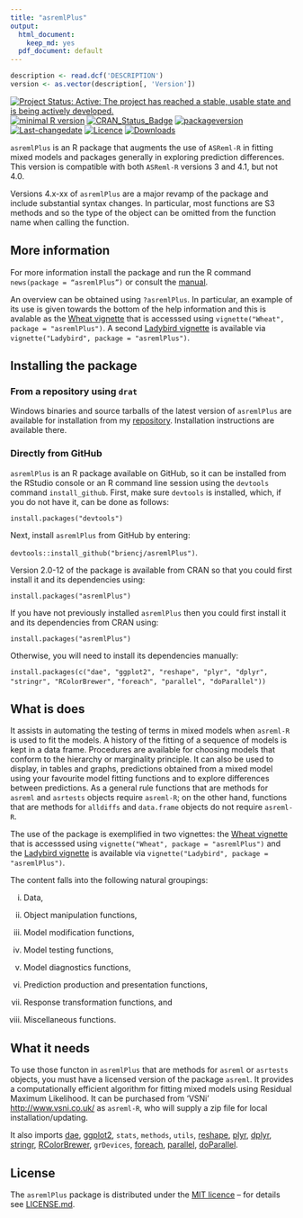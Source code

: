 ```yaml
---
title: "asremlPlus"
output:
  html_document:
    keep_md: yes
  pdf_document: default
---
```



```r
description <- read.dcf('DESCRIPTION')
version <- as.vector(description[, 'Version'])
```

[![Project Status: Active:  The project has reached a stable, usable state and is being actively developed.](http://www.repostatus.org/badges/latest/active.svg)](http://www.repostatus.org/#active)
[![minimal R version](https://img.shields.io/badge/R%3E%3D-2.10.0-6666ff.svg)](https://cran.r-project.org/)
[![CRAN_Status_Badge](http://www.r-pkg.org/badges/version/asremlPlus)](https://cran.r-project.org/package=asremlPlus)
[![packageversion](https://img.shields.io/badge/Package%20version-`r gsub('-', '--', version)`-orange.svg?style=flat-square)](/commits/master)
[![Last-changedate](https://img.shields.io/badge/last%20change-`r gsub('-', '--', Sys.Date())`-yellowgreen.svg)](/commits/master)
[![Licence](https://img.shields.io/github/license/mashape/apistatus.svg)](http://choosealicense.com/licenses/mit/)
[![Downloads](https://cranlogs.r-pkg.org/badges/last-week/asremlPlus)](commits/master)


`asremlPlus` is an R package that augments the use of `ASReml-R` in fitting mixed models and packages generally in exploring prediction differences. This version is compatible with both `ASReml-R` versions 3 and 4.1, but not 4.0.

Versions 4.x-xx of `asremlPlus` are a major revamp of the package and include substantial syntax changes. In particular, most functions are S3 methods and so the type of the object can be omitted from the function name when calling the function.  

## More information

For more information install the package and run the R command `news(package = “asremlPlus”)` or consult the [manual](./vignettes/asremlPlus-manual.pdf). 

An overview can be obtained using `?asremlPlus`. In particular, an example of its use is given towards the bottom of the help information and this is avalable as the [Wheat vignette](./vignettes/Wheat.pdf) that is accesssed using `vignette("Wheat", package = "asremlPlus")`. A second [Ladybird vignette](./vignettes/Ladybird.pdf) is available via `vignette("Ladybird", package = "asremlPlus")`.

## Installing the package

### From a repository using `drat`

Windows binaries and source tarballs of the latest version of `asremlPlus` are available for installation from my [repository](http://chris.brien.name/rpackages). Installation instructions are available there.

### Directly from  GitHub

`asremlPlus` is an R package available on GitHub, so it can be installed from the RStudio console or an R command line session using the `devtools` command `install_github`. First, make sure `devtools` is installed, which, if you do not have it, can be done as follows:

`install.packages("devtools")`

Next, install `asremlPlus` from GitHub by entering:

`devtools::install_github("briencj/asremlPlus")`.

Version 2.0-12 of the package is available from CRAN so that you could first install it and its dependencies using:

`install.packages("asremlPlus")`

If you have not previously installed `asremlPlus` then you could first install it and its dependencies from CRAN using:

`install.packages("asremlPlus")`

Otherwise, you will need to install its dependencies manually:

`install.packages(c("dae", "ggplot2", "reshape", "plyr", "dplyr", "stringr", "RColorBrewer", `
`                   "foreach", "parallel", "doParallel"))`

## What is does

It assists in automating the testing of terms in mixed models when `asreml-R` is used 
to fit the models. A history of the fitting of a sequence of models is kept in a data frame. 
Procedures are available for choosing models that conform to the hierarchy or marginality principle. It can also be used to display, in tables and graphs, predictions obtained from a mixed model using your favourite model fitting functions and to explore differences between predictions. As a general rule functions that are methods for `asreml` and `asrtests` objects require `asreml-R`; on the other hand, functions that are methods for `alldiffs` and `data.frame` objects do not require `asreml-R`.

The use of the package is exemplified in two vignettes: the [Wheat vignette](./vignettes/Wheat.pdf) that is accesssed using `vignette("Wheat", package = "asremlPlus")` and the [Ladybird vignette](./vignettes/Ladybird.pdf) is available via `vignette("Ladybird", package = "asremlPlus")`.

The content falls into the following natural groupings: 

(i) Data, 

(ii) Object manipulation functions, 

(iii) Model modification functions, 

(iv) Model testing functions, 

(v) Model diagnostics functions, 

(vi) Prediction production and presentation functions, 

(vii) Response transformation functions, and 

(viii) Miscellaneous functions. 
  
## What it needs  
  
To use those functon in `asremlPlus` that are methods for `asreml` or `asrtests` objects, you must have a licensed version of the package `asreml`. It provides a computationally efficient algorithm for fitting mixed models using Residual Maximum Likelihood. It can be purchased from 'VSNi' <http://www.vsni.co.uk/> as `asreml-R`, who will supply a zip file for local installation/updating.
  
  It also imports [dae](<https://CRAN.R-project.org/package=dae>), [ggplot2](<https://CRAN.R-project.org/package=ggplot2>), `stats`, `methods`, `utils`, [reshape](<https://CRAN.R-project.org/package=reshape>), [plyr](<https://CRAN.R-project.org/package=plyr>), [dplyr](<https://CRAN.R-project.org/package=dplyr>), [stringr](<https://CRAN.R-project.org/package=stringr>), [RColorBrewer](<https://CRAN.R-project.org/package=RColorBrewer>), `grDevices`, 
[foreach](<https://CRAN.R-project.org/package=foreach>), [parallel](<https://CRAN.R-project.org/package=parallel>), [doParallel](<https://CRAN.R-project.org/package=doParallel>).

## License

The `asremlPlus` package is distributed under the [MIT licence](<https://opensource.org/licenses/MIT>) -- for details see [LICENSE.md](https://github.com/briencj/asremlPlus/blob/master/LICENSE.md).
